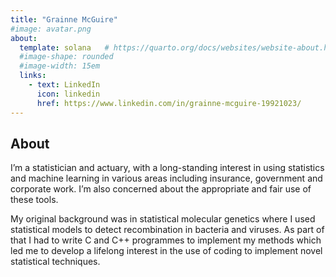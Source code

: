 ```yaml
---
title: "Grainne McGuire"
#image: avatar.png
about: 
  template: solana   # https://quarto.org/docs/websites/website-about.html#templates
  #image-shape: rounded
  #image-width: 15em
  links: 
    - text: LinkedIn
      icon: linkedin
      href: https://www.linkedin.com/in/grainne-mcguire-19921023/ 
---
```


## About

I'm a statistician and actuary, with a long-standing interest in using statistics and machine learning in various areas including insurance, government and corporate work. 
I'm also concerned about the appropriate and fair use of these tools.

My original background was in statistical molecular genetics where I used statistical models to detect recombination in bacteria and viruses. As part of that I had to write C and C++ programmes to implement my methods which led me to develop a lifelong interest in the use of coding to implement novel statistical techniques.

